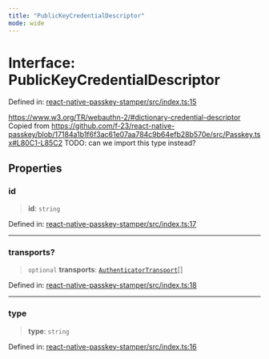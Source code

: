```yaml
---
title: "PublicKeyCredentialDescriptor"
mode: wide
---
```

  
# Interface: PublicKeyCredentialDescriptor

Defined in: [react-native-passkey-stamper/src/index.ts:15](https://github.com/tkhq/sdk/blob/main/packages/react-native-passkey-stamper/src/index.ts#L15)

https://www.w3.org/TR/webauthn-2/#dictionary-credential-descriptor
Copied from https://github.com/f-23/react-native-passkey/blob/17184a1b1f6f3ac61e07aa784c9b64efb28b570e/src/Passkey.tsx#L80C1-L85C2
TODO: can we import this type instead?

## Properties

### id

> **id**: `string`

Defined in: [react-native-passkey-stamper/src/index.ts:17](https://github.com/tkhq/sdk/blob/main/packages/react-native-passkey-stamper/src/index.ts#L17)

***

### transports?

> `optional` **transports**: [`AuthenticatorTransport`](../AuthenticatorTransport/readme)[]

Defined in: [react-native-passkey-stamper/src/index.ts:18](https://github.com/tkhq/sdk/blob/main/packages/react-native-passkey-stamper/src/index.ts#L18)

***

### type

> **type**: `string`

Defined in: [react-native-passkey-stamper/src/index.ts:16](https://github.com/tkhq/sdk/blob/main/packages/react-native-passkey-stamper/src/index.ts#L16)
